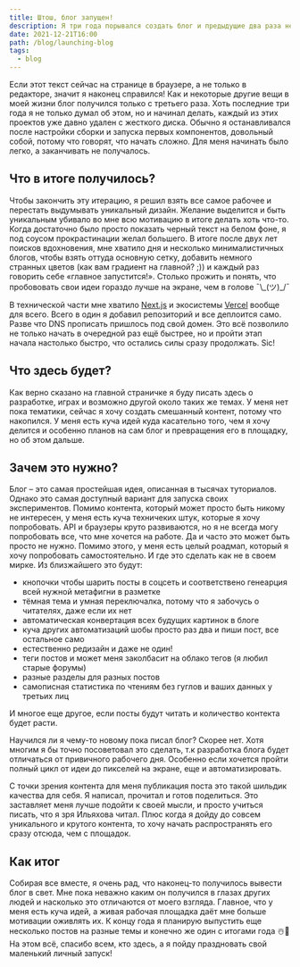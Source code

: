 ```yaml
---
title: Штош, блог запущен!
description: Я три года порывался создать блог и предыдущие два раза не закончились ничем. Но теперь я готов представить третью, но единственную итерацию. А зачем мне вообще это нужно я описываю внутри.
date: 2021-12-21T16:00
path: /blog/launching-blog
tags:
  - blog
---
```


Если этот текст сейчас на странице в браузере, а не только в редакторе, значит я наконец справился! Как и некоторые другие вещи в моей жизни блог получился только с третьего раза. Хоть последние три года я не только думал об этом, но и начинал делать, каждый из этих проектов уже давно удален с жесткого диска. Обычно я останавливался после настройки сборки и запуска первых компонентов, довольный собой, потому что говорят, что начать сложно. Для меня начинать было легко, а заканчивать не получалось.

## Что в итоге получилось?

Чтобы закончить эту итерацию, я решил взять все самое рабочее и перестать выдумывать уникальный дизайн. Желание выделится и быть уникальным убивало во мне всю мотивацию в итоге делать хоть что-то. Когда достаточно было просто показать черный текст на белом фоне, я под соусом прокрастинации желал большего. В итоге после двух лет поисков вдохновения, мне хватило дня и несколько минималистичных блогов, чтобы взять оттуда основную сетку, добавить немного странных цветов (как вам градиент на главной? ;)) и каждый раз говорить себе «главное запустится!». Столько прожить и понять, что пробововать свои идеи гораздо лучше на экране, чем в голове ¯\\\_(ツ)_/¯

В технической части мне хватило [Next.js](https://nextjs.org/) и экосистемы [Vercel](https://vercel.com/) вообще для всего. Всего в один я добавил репозиторий и все деплоится само. Разве что DNS прописать пришлось под свой домен. Это всё позволило не только начать в очередной раз ещё быстрее, но и пройти этап начала настолько быстро, что остались силы сразу продолжать. Sic!

## Что здесь будет?

Как верно сказано на главной страничке я буду писать здесь о разработке, играх и возможно другой около таких же темах. У меня нет пока тематики, сейчас я хочу создать смешанный контент, потому что накопился. У меня есть куча идей куда касательно того, чем я хочу делится и особенно планов на сам блог и превращения его в площадку, но об этом дальше.

## Зачем это нужно?

Блог – это самая простейшая идея, описанная в тысячах туториалов. Однако это самая доступный вариант для запуска своих экспериментов. Помимо контента, который может просто быть никому не интересен, у меня есть куча техничеких штук, которые я хочу попробовать. API и браузеры круто развиваются, но я не всегда могу попробовать все, что мне хочется на работе. Да и часто это может быть просто не нужно. Помимо этого, у меня есть целый роадмап, который я хочу попробовать самостоятельно. И где это сделать как не в своем мирке. Из близжайшего это будут:
- кнопочки чтобы шарить посты в соцсеть и соответствено генеарция всей нужной метафигни в разметке
- тёмная тема и умная переключалка, потому что я забочусь о читателях, даже если их нет
- автоматическая конвертация всех будущих картинок в блоге
- куча других автоматизаций шобы просто раз два и пиши пост, все остальное само
- естественно редизайн и даже не один!
- теги постов и может меня заколбасит на облако тегов (я любил старые форумы)
- разные разделы для разных постов
- самописная статистика по чтениям без гуглов и ваших данных у третьих лиц

И многое еще другое, если посты будут читать и количество контекта будет расти.

Научился ли я чему-то новому пока писал блог? Скорее нет. Хотя многим я бы точно посоветовал это сделать, т.к разработка блога будет отличаться от привичного рабочего дня. Особенно если хочется пройти полный цикл от идеи до пикселей на экране, еще и автоматизировать.

С точки зрения контента для меня публикация поста это такой шильдик качества для себя. Я написал, прочитал и готов поделиться. Это заставляет меня лучше подойти к своей мысли, и просто учиться писать, что я зря Ильяхова читал. Плюс когда я дойду до совсем уникального и крутого контента, то хочу начать распространять его сразу отсюда, чем с площадок.

## Как итог

Собирая все вместе, я очень рад, что наконец-то получилось вывести блог в свет. Мне пока неважно каким он получился в глазах других людей и насколько это отличаются от моего взгляда. Главное, что у меня есть куча идей, а живая рабочая площадка даёт мне больше мотивации оживлять их.
К концу года я планирую выпустить еще несколько постов на разные темы и конечно же один с итогами года ☃️🎄 На этом всё, спасибо всем, кто здесь, а я пойду праздновать свой маленький личный запуск!